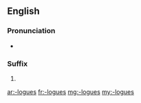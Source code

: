 ==English==

===Pronunciation===
* {{a|UK}} {{IPA|/lɒɡz/|lang=en}}

===Suffix===
{{head|en|suffix}}

# {{plural of|-logue}}

[[ar:-logues]]
[[fr:-logues]]
[[mg:-logues]]
[[my:-logues]]